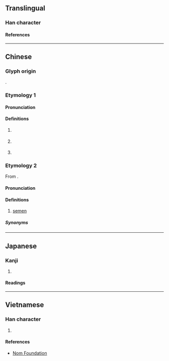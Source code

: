 {{character info}}
==Translingual==

===Han character===
{{Han char|rn=85|rad=水|as=06|sn=9|four=30148|canj=EYCK|ids=⿰氵交}}

====References====
{{Han ref|kx=0621.180|dkj=17399|dj=1017.100|hdz=31615.060|uh=6D28}}

----

==Chinese==

===Glyph origin===
{{Han etym}}
{{Han compound|水|交|ls=psc|c1=s|c2=p|t1=river; water}}.

===Etymology 1===
{{zh-forms}}

====Pronunciation====
{{zh-pron
|m=xiáo
|c=ngaau4,haau4
|c_note=haau4 - rare
|mn=ml:hâu
|mn-t=ngao5/gao1
|w=3hhau
|mc=y
|oc=y
|ma=
|cat=pn
}}

====Definitions====
{{zh-hanzi}}

# {{zh-div|水|河}} {{place|zh|t=[[Xiao]] River|river|p/Hebei|c/China}}
# {{zh-div|水}} {{lb|zh|historical}} {{place|zh|t=[[Xiao]] River|river|p/Anhui|c/China|modern=[[Tuo]] River}}
# {{zh-div|縣}} {{lb|zh|historical}} {{place|zh|t=Xiao|county|in modern|p/Anhui|c/China}}

===Etymology 2===
{{zh-forms}}
From {{bor|cmn|nan|-}} {{zh-l|潲|siâu}}.

====Pronunciation====
{{zh-pron
|m=xiáo
|cat=n
}}

====Definitions====
{{zh-hanzi}}

# {{lb|zh|chiefly|Taiwan|vulgar}} [[semen]]

=====Synonyms=====
{{zh-dial|精液}}

----

==Japanese==

===Kanji===
{{ja-kanji|grade=|rs=水06}}

# {{rfdef|ja|sort=水06}}

====Readings====
{{ja-readings
|on=こう, きょう
}}

----

==Vietnamese==

===Han character===
{{vi-readings|rs=水06|reading=giào, rào}}

# {{rfdef|vi|sort=水06}}

====References====
* [http://nomfoundation.org/common/nom_details.php?codepoint=6d28 Nom Foundation]
